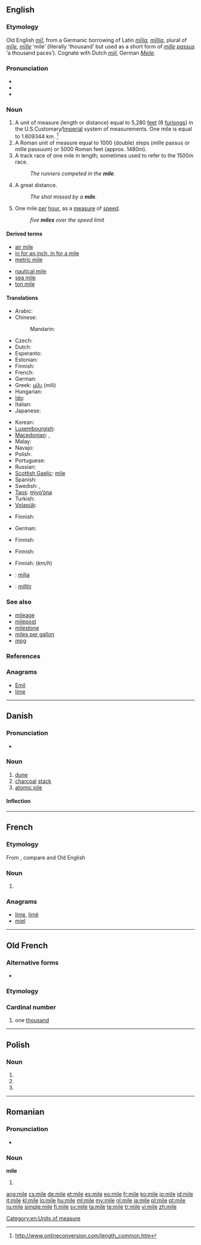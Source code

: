 {{also|milè|miłe|mìle|míle}}
==English==
{{wikipedia}}

===Etymology===
Old English ''[[mil#Old English|mīl]]'', from a Germanic borrowing of Latin ''[[milia|mīlia]], [[millia|mīllia]]'', plural of ''[[mile#Latin|mīle]], [[mille|mīlle]]'' ‘mile’ (literally ‘thousand’ but used as a short form of ''[[mille]] [[passus]]'' ‘a thousand paces’).  Cognate with Dutch ''[[mijl]]'', German ''[[Meile]]''.

===Pronunciation===
* {{IPA|/maɪl/}}
* {{audio|en-us-mile.ogg|Audio (US)}}
* {{rhymes|aɪl}}

===Noun===
{{en-noun}}

# A unit of measure (length or distance) equal to 5,280 [[feet]] (8 [[furlong]]s) in the U.S.Customary/[[Imperial]] system of measurements. One mile is equal to 1.609344 km. <ref> http://www.onlineconversion.com/length_common.htm</ref>
# A Roman unit of measure equal to 1000 (double) steps (mille passus or mille passuum) or 5000 Roman feet (approx. 1480m).
# A track race of one mile in length; sometimes used to refer to the 1500m race.
#: ''The runners competed in the '''mile'''.''
# {{slang}} A great distance.
#: ''The shot missed by a '''mile'''.''
# {{informal}} One mile [[per]] [[hour]], as a [[measure]] of [[speed]].
#: ''five '''miles''' over the speed limit''

====Derived terms====
{{rel-top|Terms derived from ''mile''}}
* [[air mile]]
* [[in for an inch, in for a mile]]
* [[metric mile]]
{{rel-mid}}
* [[nautical mile]]
* [[sea mile]]
* [[ton mile]]
{{rel-bottom}}

====Translations====
{{trans-top|measure of length}}
* Arabic: {{t|ar|ميل|m|tr=miil}}
* Chinese:
*: Mandarin: {{t-|cmn|英里|tr=yīnglǐ|sc=Hani}}
* Czech: {{t+|cs|míle|f}}
* Dutch: {{t+|nl|mijl|m}}
* Esperanto: {{t-|eo|mejlo|xs=Esperanto}}
* Estonian: {{t+|et|miil}}
* Finnish: {{t+|fi|maili}}
* French: {{t+|fr|mille|m}}
* German: {{t+|de|Meile|f}}
* Greek: [[μίλι]] (míli) {{n}}
* Hungarian: {{t+|hu|mérföld}}
* [[Ido]]: {{t+|io|milio|xs=Ido}}
* Italian: {{t-|it|miglio|m}}
* Japanese: {{t|ja|マイル|tr=mairu}}
{{trans-mid}}
* Korean: {{t|ko|마일|tr=mail|sc=Hang}}
* [[Luxembourgish]]: {{t|lb|Meil|f}}
* [[Macedonian]]: {{t|mk|милја|f|tr=mílja}},  {{t|mk|милји|p|tr=mílji}}
* Malay: {{t|ms|batu}}
* Navajo: {{tø|nv|tsinsitą́}}
* Polish: {{t+|pl|mila|f}}
* Portuguese: {{t+|pt|milha|f}}
* Russian: {{t+|ru|миля|f|tr=mílja}}
* [[Scottish Gaelic]]: [[mìle]] {{f}}
* Spanish: {{t+|es|milla|f}}
* Swedish: {{t+|sv|mil|c}}, {{t|sv|engelsk mil|c}}
* [[Taos]]: [[mį̀yo’óna]]
* Turkish: {{t+|tr|mil}}
* [[Volapük]]: {{t|vo|liöl}}
{{trans-bottom}}

{{trans-top|Roman measure of length}}
* Finnish: {{t+|fi|roomalainen}} {{t+|fi|maili}}
{{trans-mid}}
* German: {{t+|de|Meile|f}}
{{trans-bottom}}

{{trans-top|track race}}
* Finnish: {{t+|fi|maili}}
{{trans-mid}}
{{trans-bottom}}

{{trans-top|slang: large distance}}
* Finnish: {{t+|fi|kilometri}}
{{trans-mid}}
{{trans-bottom}}

{{trans-top|informal: one mile per hour}}
* Finnish: {{t+|fi|kilsa}} (''km/h'')
{{trans-mid}}
{{trans-bottom}}

{{checktrans-top}}
* {{ttbc|sh}}: [[milja]] {{f}}
* {{tbc|Welsh}}: [[milltir]]
{{trans-bottom}}

===See also===
{{top2}}
* [[mileage]]
* [[milepost]]
* [[milestone]]
* [[miles per gallon]]
* [[mpg]]
{{bottom}}

===References===
<References/>

===Anagrams===
* [[Emil#English|Emil]]
* [[lime#English|lime]]

[[Category:en:Units of measure]]

----

==Danish==
{{wikipedia|lang=da}}

===Pronunciation===
* {{IPA|/miːlə/|[ˈmiːlə]|lang=da}}

===Noun===
{{da-noun|n|r}}

# [[dune]]
# [[charcoal]] [[stack]]
# [[atomic pile]]

====Inflection====
{{da-noun-infl|n|r}}

----

==French==

===Etymology===
From {{etyl|la|fr}} {{term|mille|lang=la}}, compare {{term|mille|lang=fr}} and Old English {{term|mil|lang=ang}}

===Noun===
{{fr-noun|m}}

# {{l|en|mile}}

===Anagrams===
* [[lime#French|lime]], [[limé#French|limé]]
* [[miel#French|miel]]

----

==Old French==

===Alternative forms===
* {{l|fro|mil}}

===Etymology===
{{etyl|la|fro}} {{term|mille|lang=la}}

===Cardinal number===
{{head|fro|cardinal number}}

# one [[thousand]]

----

==Polish==

===Noun===
{{head|pl|noun form}}

# {{inflection of|lang=pl|mila||nom|p}}
# {{inflection of|lang=pl|mila||acc|p}}
# {{inflection of|lang=pl|mila||voc|p}}

----

==Romanian==

===Pronunciation===
* {{IPA|[ˈmile]|lang=ro}}

===Noun===
'''mile''' {{f|p}}

# {{plural of|milă|lang=ro}}

[[ang:mile]]
[[cs:mile]]
[[de:mile]]
[[et:mile]]
[[es:mile]]
[[eo:mile]]
[[fr:mile]]
[[ko:mile]]
[[io:mile]]
[[id:mile]]
[[it:mile]]
[[kl:mile]]
[[lo:mile]]
[[hu:mile]]
[[ml:mile]]
[[my:mile]]
[[nl:mile]]
[[ja:mile]]
[[pl:mile]]
[[pt:mile]]
[[ru:mile]]
[[simple:mile]]
[[fi:mile]]
[[sv:mile]]
[[ta:mile]]
[[te:mile]]
[[tr:mile]]
[[vi:mile]]
[[zh:mile]]